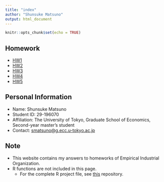 ```yaml
---
title: "index"
author: "Shunsuke Matsuno"
output: html_document
---
```


```r
knitr::opts_chunk$set(echo = TRUE)
```

## Homework
- [HW1](HW1.html)
- [HW2]()
- [HW3]()
- [HW4]()
- [HW5]()

## Personal Information
- Name: Shunsuke Matsuno
- Student ID: 29-196070
- Affiliation: The University of Tokyo, Graduate School of Economics, Second-year master's student
- Contact: [smatsuno@g.ecc.u-tokyo.ac.jp](mailto:smatsuno@g.ecc.u-tokyo.ac.jp)

## Note
- This website contains my answers to homeworks of Empirical Industrial Organization.
- R functions are not included in this page.
    - For the complete R project file, see [this](https://github.com/ShunsukeMatsuno/EmpiricalIO_2020) repository.
    
